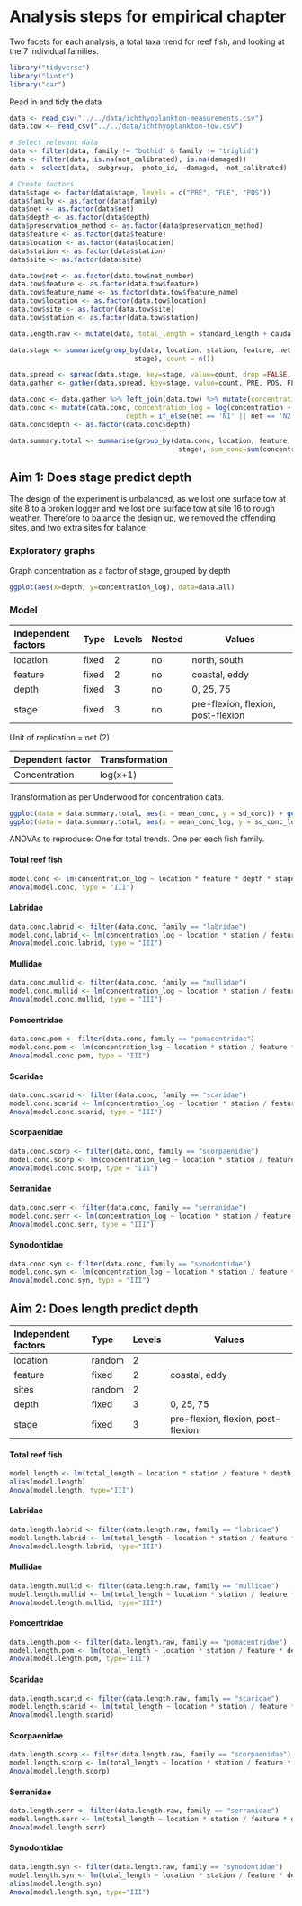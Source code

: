 # Analysis steps for empirical chapter

Two facets for each analysis, a total taxa trend for reef fish, and looking at the 7 individual families.

```r
library("tidyverse")
library("lintr")
library("car")
```

Read in and tidy the data
```r
data <- read_csv("../../data/ichthyoplankton-measurements.csv")
data.tow <- read_csv("../../data/ichthyoplankton-tow.csv")

# Select relevant data
data <- filter(data, family != "bothid" & family != "triglid")
data <- filter(data, is.na(not_calibrated), is.na(damaged))
data <- select(data, -subgroup, -photo_id, -damaged, -not_calibrated)

# Create factors
data$stage <- factor(data$stage, levels = c("PRE", "FLE", "POS"))
data$family <- as.factor(data$family)
data$net <- as.factor(data$net)
data$depth <- as.factor(data$depth)
data$preservation_method <- as.factor(data$preservation_method)
data$feature <- as.factor(data$feature)
data$location <- as.factor(data$location)
data$station <- as.factor(data$station)
data$site <- as.factor(data$site)

data.tow$net <- as.factor(data.tow$net_number)
data.tow$feature <- as.factor(data.tow$feature)
data.tow$feature_name <- as.factor(data.tow$feature_name)
data.tow$location <- as.factor(data.tow$location)
data.tow$site <- as.factor(data.tow$site)
data.tow$station <- as.factor(data.tow$station)

data.length.raw <- mutate(data, total_length = standard_length + caudal_fin_length)

data.stage <- summarize(group_by(data, location, station, feature, net, family,
                               stage), count = n())

data.spread <- spread(data.stage, key=stage, value=count, drop =FALSE, fill = 0)
data.gather <- gather(data.spread, key=stage, value=count, PRE, POS, FLE, na.rm = FALSE)

data.conc <- data.gather %>% left_join(data.tow) %>% mutate(concentration = count/volume * 250) %>% filter(site != "4", site != "8", site != "12", site != "16")
data.conc <- mutate(data.conc, concentration_log = log(concentration + 1),
                             depth = if_else(net == 'N1' || net == 'N2', 0, if_else(net == 'M5' || net == 'M4', 25 ,75)))
data.conc$depth <- as.factor(data.conc$depth)

data.summary.total <- summarise(group_by(data.conc, location, feature, depth,
                                          stage), sum_conc=sum(concentration_log), mean_conc = mean(concentration), sd_conc = sd(concentration), mean_conc_log = mean(concentration_log), sd_conc_log = sd(concentration_log))

```


## Aim 1: Does stage predict depth

The design of the experiment is unbalanced, as we lost one surface tow at site 8 to a broken logger and we lost one surface tow at site 16 to rough weather. Therefore to balance the design up, we removed the offending sites, and two extra sites for balance.

### Exploratory graphs

Graph concentration as a factor of stage, grouped by depth

```r
ggplot(aes(x=depth, y=concentration_log), data=data.all)
```


### Model

| Independent factors | Type   | Levels | Nested | Values                             |
|:--------------------|:-------|:-------|:-------|------------------------------------|
| location            | fixed  | 2      | no     | north, south                       |
| feature             | fixed  | 2      | no     | coastal, eddy                      |
| depth               | fixed  | 3      | no     | 0, 25, 75                          |
| stage               | fixed  | 3      | no     | pre-flexion, flexion, post-flexion |

Unit of replication = net (2)

| Dependent factor | Transformation |
|:-----------------|:---------------|
| Concentration    | log(x+1)       |

Transformation as per Underwood for concentration data.

```r
ggplot(data = data.summary.total, aes(x = mean_conc, y = sd_conc)) + geom_point()
ggplot(data = data.summary.total, aes(x = mean_conc_log, y = sd_conc_log)) + geom_point()
```


ANOVAs to reproduce:
One for total trends.
One per each fish family.

#### Total reef fish
```r
model.conc <- lm(concentration_log ~ location * feature * depth * stage, data=data.conc)
Anova(model.conc, type = "III")
```

#### Labridae
```r
data.conc.labrid <- filter(data.conc, family == "labridae")
model.conc.labrid <- lm(concentration_log ~ location * station / feature * depth * stage, data=data.conc.labrid)
Anova(model.conc.labrid, type = "III")
```

#### Mullidae
```r
data.conc.mullid <- filter(data.conc, family == "mullidae")
model.conc.mullid <- lm(concentration_log ~ location * station / feature * depth * stage, data=data.conc.mullid)
Anova(model.conc.mullid, type = "III")
```

#### Pomcentridae
```r
data.conc.pom <- filter(data.conc, family == "pomacentridae")
model.conc.pom <- lm(concentration_log ~ location * station / feature * depth * stage, data=data.conc.pom)
Anova(model.conc.pom, type = "III")
```

#### Scaridae
```r
data.conc.scarid <- filter(data.conc, family == "scaridae")
model.conc.scarid <- lm(concentration_log ~ location * station / feature * depth * stage, data=data.conc.scarid)
Anova(model.conc.scarid, type = "III")
```

#### Scorpaenidae
```r
data.conc.scorp <- filter(data.conc, family == "scorpaenidae")
model.conc.scorp <- lm(concentration_log ~ location * station / feature * depth * stage, data=data.conc.scorp)
Anova(model.conc.scorp, type = "III")
```

#### Serranidae
```r
data.conc.serr <- filter(data.conc, family == "serranidae")
model.conc.serr <- lm(concentration_log ~ location * station / feature * depth * stage, data=data.conc.serr)
Anova(model.conc.serr, type = "III")
```

#### Synodontidae
```r
data.conc.syn <- filter(data.conc, family == "synodontidae")
model.conc.syn <- lm(concentration_log ~ location * station / feature * depth * stage, data=data.conc.syn)
Anova(model.conc.syn, type = "III")
```

## Aim 2: Does length predict depth

| Independent factors | Type   | Levels | Values                             |
|:--------------------|:-------|:-------|------------------------------------|
| location            | random | 2      |                                    |
| feature             | fixed  | 2      | coastal, eddy                      |
| sites               | random | 2      |                                    |
| depth              | fixed  | 3      | 0, 25, 75                          |
| stage               | fixed  | 3      | pre-flexion, flexion, post-flexion |

#### Total reef fish
```r
model.length <- lm(total_length ~ location * station / feature * depth, data=data.length.raw)
alias(model.length)
Anova(model.length, type="III")
```

#### Labridae
```r
data.length.labrid <- filter(data.length.raw, family == "labridae")
model.length.labrid <- lm(total_length ~ location * station / feature * depth, data=data.length.labrid)
Anova(model.length.labrid, type="III")
```

#### Mullidae
```r
data.length.mullid <- filter(data.length.raw, family == "mullidae")
model.length.mullid <- lm(total_length ~ location * station / feature * depth, data=data.length.mullid)
Anova(model.length.mullid, type="III")
```

#### Pomcentridae
```r
data.length.pom <- filter(data.length.raw, family == "pomacentridae")
model.length.pom <- lm(total_length ~ location * station / feature * depth, data=data.length.pom)
Anova(model.length.pom, type="III")
```

#### Scaridae
```r
data.length.scarid <- filter(data.length.raw, family == "scaridae")
model.length.scarid <- lm(total_length ~ location * station / feature * depth, data=data.length.scarid)
Anova(model.length.scarid)
```

#### Scorpaenidae
```r
data.length.scorp <- filter(data.length.raw, family == "scorpaenidae")
model.length.scorp <- lm(total_length ~ location * station / feature * depth, data=data.length.scorp)
Anova(model.length.scorp)
```

#### Serranidae
```r
data.length.serr <- filter(data.length.raw, family == "serranidae")
model.length.serr <- lm(total_length ~ location * station / feature * depth, data=data.length.serr)
Anova(model.length.serr)
```

#### Synodontidae
```r
data.length.syn <- filter(data.length.raw, family == "synodontidae")
model.length.syn <- lm(total_length ~ location * station / feature * depth, data=data.length.syn)
alias(model.length.syn)
Anova(model.length.syn, type="III")
```